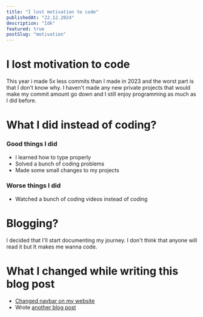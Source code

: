 ```yaml
---
title: "I lost motivation to code"
publishedAt: "22.12.2024"
description: "Idk"
featured: true
postSlug: "motivation"
---
```


# I lost motivation to code

This year i made 5x less commits than I made in 2023 and the worst part is that I don't know why. I haven't made any new private projects that would make my commit amount go down and I still enjoy programming as much as I did before.

# What I did instead of coding?

### Good things I did

- I learned how to type properly
- Solved a bunch of coding problems
- Made some small changes to my projects

### Worse things I did

- Watched a bunch of coding videos instead of coding

# Blogging?

I decided that I'll start documenting my journey. I don't think that anyone will read it but It makes me wanna code.

# What I changed while writing this blog post

- [Changed navbar on my website](https://github.com/wiktrek/wiktrekxyz/commit/186019954b0193157f120aef6692aacc13a8937a)
- Wrote [another blog post](https://wiktrek.xyz/blog/laptop)
